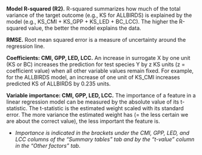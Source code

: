 **Model R-squared (R2).** R-squared summarizes how much of the total variance of the target outcome (e.g., KS for ALLBIRDS) is explained by the model (e.g., KS_CMI + KS_GPP + KS_LED + BC_LCC). The higher the R-squared value, the better the model explains the data.

**RMSE.** Root mean squared error is a measure of uncertainty around the regression line.

**Coefficients: CMI, GPP, LED, LCC.** An increase in surrogate X by one unit (KS or BC) increases the prediction for test species Y by z KS units (z = coefficient value) when all other variable values remain fixed. For example, for the ALLBIRDS model, an increase of one unit of KS_CMI increases predicted KS of ALLBIRDS by 0.235 units.

**Variable importance: CMI, GPP, LED, LCC.** The importance of a feature in a linear regression model can be measured by the absolute value of its t-statistic. The t-statistic is the estimated weight scaled with its standard error. The more variance the estimated weight has (= the less certain we are about the correct value), the less important the feature is.

  - *Importance is indicated in the brackets under the CMI, GPP, LED, and LCC columns of the "Summary tables" tab and by the "t-value" column in the "Other factors" tab*.
